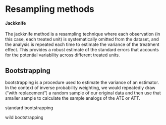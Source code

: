 # Resampling methods


#### Jackknife


The jackknife method is a resampling technique where each observation (in this case, each treated unit) is systematically omitted from the dataset, and the analysis is repeated each time to estimate the variance of the treatment effect. This provides a robust estimate of the standard errors that accounts for the potential variability across different treated units.


## Bootstrapping


bootstrapping is a procedure used to estimate the variance of an estimator. In the context of inverse probability weighting, we would repeatedly draw (“with replacement”) a random sample of our original data and then use that smaller sample to calculate the sample analogs of the ATE or ATT. 

standard bootstrapping

wild bootstrapping
